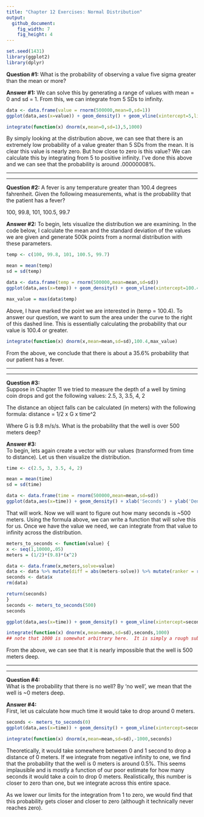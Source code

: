 ```yaml
---
title: "Chapter 12 Exercises: Normal Distribution"
output:
  github_document:
    fig_width: 7
    fig_height: 4
---
```


```r
set.seed(1431)
library(ggplot2)
library(dplyr)
```

**Question #1:**
What is the probability of observing a value five sigma greater than the mean or more?  

**Answer #1:**
We can solve this by generating a range of values with mean = 0 and sd = 1.  From this, we can integrate from 5 SDs to infinity.  

```r
data <- data.frame(value = rnorm(500000,mean=0,sd=1))
ggplot(data,aes(x=value)) + geom_density() + geom_vline(xintercept=5,linetype='dashed',colour='red') + xlab('Temperature') + ylab('Density')

integrate(function(x) dnorm(x,mean=0,sd=1),5,1000)
```  

By simply looking at the distribution above, we can see that there is an extremely low probability of a value greater than 5 SDs from the mean.  It is clear this value is nearly zero.  But how close to zero is this value?  We can calculate this by integrating from 5 to positive infinity.  I've done this above and we can see that the probability is around .00000008%.  

* * *
* * *  

**Question #2:**
A fever is any temperature greater than 100.4 degrees fahrenheit.  Given the following measurements, what is the probability that the patient has a fever?  

100, 99.8, 101, 100.5, 99.7  

**Answer #2:**
To begin, lets visualize the distribution we are examining.  In the code below, I calculate the mean and the standard deviation of the values we are given and generate 500k points from a normal distribution with these parameters.   

```r
temp <- c(100, 99.8, 101, 100.5, 99.7)

mean = mean(temp)
sd = sd(temp)

data <- data.frame(temp = rnorm(500000,mean=mean,sd=sd))
ggplot(data,aes(x=temp)) + geom_density() + geom_vline(xintercept=100.4,linetype='dashed',colour='red') + xlab('Temperature') + ylab('Density')

max_value = max(data$temp)
```

Above, I have marked the point we are interested in (temp = 100.4).  To answer our question, we want to sum the area under the curve to the right of this dashed line.  This is essentially calculating the probability that our value is 100.4 or greater.  

```r
integrate(function(x) dnorm(x,mean=mean,sd=sd),100.4,max_value)
```

From the above, we conclude that there is about a 35.6% probability that our patient has a fever.  

* * *
* * *  

**Question #3:**  
Suppose in Chapter 11 we tried to measure the depth of a well by timing coin drops and got the following values:  2.5, 3, 3.5, 4, 2  

The distance an object falls can be calculated (in meters) with the following formula:  distance = 1/2 x G x time^2  

Where G is 9.8 m/s/s.  What is the probability that the well is over 500 meters deep?  

**Answer #3:**  
To begin, lets again create a vector with our values (transformed from time to distance).  Let us then visualize the distribution.  

```r
time <- c(2.5, 3, 3.5, 4, 2)

mean = mean(time)
sd = sd(time)

data <- data.frame(time = rnorm(500000,mean=mean,sd=sd))
ggplot(data,aes(x=time)) + geom_density() + xlab('Seconds') + ylab('Density')
```  

That will work.  Now we will want to figure out how many seconds is ~500 meters.  Using the formula above, we can write a function that will solve this for us.  Once we have the value we need, we can integrate from that value to infinity across the distribution.   

```r
meters_to_seconds <- function(value) {
x <- seq(1,10000,.05)
meters = (1/2)*(9.8)*(x^2)

data <- data.frame(x,meters,solve=value)
data <- data %>% mutate(diff = abs(meters-solve)) %>% mutate(ranker = rank(diff)) %>% filter(ranker == 1)
seconds <- data$x
rm(data)

return(seconds)
}
seconds <- meters_to_seconds(500)
seconds

ggplot(data,aes(x=time)) + geom_density() + geom_vline(xintercept=seconds,linetype='dashed',colour='red') + xlab('Seconds') + ylab('Density')

integrate(function(x) dnorm(x,mean=mean,sd=sd),seconds,1000)  
## note that 1000 is somewhat arbitrary here.  It is simply a rough substitute for` 'infinity'
```  

From the above, we can see that it is nearly impossible that the well is 500 meters deep.  


* * *  
* * *  

**Question #4:**  
What is the probability that there is no well? By 'no well', we mean that the well is ~0 meters deep.  

**Answer #4:**  
First, let us calculate how much time it would take to drop around 0 meters.  

```r
seconds <- meters_to_seconds(0)
ggplot(data,aes(x=time)) + geom_density() + geom_vline(xintercept=seconds,linetype='dashed',colour='red') + xlab('Seconds') + ylab('Density')

integrate(function(x) dnorm(x,mean=mean,sd=sd),-1000,seconds)  
```  

Theoretically, it would take somewhere between 0 and 1 second to drop a distance of 0 meters.  If we integrate from negative infinity to one, we find that the probability that the well is 0 meters is around 0.5%.  This seems implausible and is mostly a function of our poor estimate for how many seconds it would take a coin to drop 0 meters.  Realistically, this number is closer to zero than one, but we integrate across this entire space.  

As we lower our limits for the integration from 1 to zero, we would find that this probability gets closer and closer to zero (although it technically never reaches zero).  
